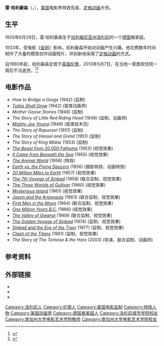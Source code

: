 {{Infobox person
| name                    = 雷·哈利豪森
| image                   = Ray Harryhausen.jpg
| caption                 = 雷·哈利豪森（2007年5月）
| birth_name              = 雷蒙德·弗雷德里克·哈利豪森<br>{{lang-en|Raymond Frederick Harryhausen}}
| birth_date              = {{birth date|1920|06|29}}
| birth_place             = {{USA}}[[加利福尼亚州|加利福尼亚州]][[洛杉矶|洛杉矶]]
| death_date              = {{death date and age|2013|05|07|1920|06|29}}
| death_place             = {{UK}}[[伦敦|伦敦]]
|nationality = {{USA}}
| restingplace            = 
| restingplacecoordinates = 
| other_names             = 
| occupation              = [[定格动画|定格动画]]模型动画大师
| years_active            = 1939年－1980年；2002年
| spouse                  = Diana Livingstone Bruce（1963年－2013年）
| partner                 =   
| children                = 
| parents                 = 
| influences              = Willis H. O'Brien
| influenced              = Dennis Muren、[[蒂姆·伯顿|蒂姆·伯顿]]、[[詹姆斯·卡梅隆|詹姆斯·卡梅隆]]、[[斯蒂芬·斯皮尔伯格|斯蒂芬·斯皮尔伯格]]、[[川尻善昭|川尻善昭]]、[[萨姆·莱米|萨姆·莱米]]、Joe Dante、[[斯坦·温斯顿|斯坦·温斯顿]]、Kevin Yagher、[[弗兰克·达拉邦特|弗兰克·达拉邦特]]、[[吉尔摩·德尔·托罗|吉尔摩·德尔·托罗]]、John Landis、[[特里·吉列姆|特里·吉列姆]]、Rick Baker、[[彼得·杰克逊|彼得·杰克逊]]、Ivan Reitman、[[乔·约翰斯顿|乔·约翰斯顿]]、[[约翰·拉塞特|约翰·拉塞特]]、[[尼克·帕克|尼克·帕克]]、[[让-皮埃尔·热内|让-皮埃尔·热内]]、[[乔治·卢卡斯|乔治·卢卡斯]]、Henry Selick、Rob Bottin、The Chiodo Brothers
| website                 = 
| academyawards           = 
| awards                  =
}}
'''雷·哈利豪森'''（{{lang-en|Ray Harryhausen}}，{{bd|1920年|6月29日|2013年|5月7日|catIdx=Harryhausen哈利豪森}}），[[美国|美国]]电影界特效先驱、[[定格动画|定格动画]]大师。

== 生平 ==
1920年6月29日，雷·哈利豪森生于[[加利福尼亚州|加利福尼亚州]][[洛杉矶|洛杉矶]]的一个[[德国|德国]]裔家庭。

1933年，受电影《[[金刚_(1933年电影)|金刚]]》影响，哈利豪森开始对动画产生兴趣，他花费数年时间制作了大量的模型创作动画短片，并创新地采用了[[定格动画|定格动画]]的方式。

自1960年起，哈利豪森定居于[[英国|英国]][[伦敦|伦敦]]，2013年5月7日，在当地一家医院住院一周后不治逝世。<ref>{{cite news |author= |url=http://www.bbc.co.uk/news/entertainment-arts-22441567 |title=Ray Harryhausen, visual effects master, dies aged 92 |work=[[英国广播公司|英国广播公司]] |language=en |date=2013-05-07 |accessdate=2013-05-09 |archive-date=2014-04-15 |archive-url=https://web.archive.org/web/20140415114236/http://www.bbc.co.uk/news/entertainment-arts-22441567 |dead-url=no }}</ref><ref>{{cite news |author= |url=http://www.bjnews.com.cn/ent/2013/05/09/262663.html |title=电影特效先驱哈利豪森去世 |work=[[新京报|新京报]] |language=中文 |date=2013-05-09 |accessdate=2013-05-09 |archive-date=2020-12-16 |archive-url=https://web.archive.org/web/20201216055038/http://www.bjnews.com.cn/ent/2013/05/09/262663.html |dead-url=no }}</ref>

==电影作品==
*''How to Bridge a Gorge'' (1942) (监制)
*''[[Tulips_Shall_Grow|Tulips Shall Grow]]'' (1942) (首席动画师)
*''Mother Goose Stories'' (1946) (监制)
*''The Story of Little Red Riding Hood'' (1949) (监制、动画师)
*''[[Mighty_Joe_Young_(1949_film)|Mighty Joe Young]]'' (1949) (首席技术员)
*''The Story of Rapunzel'' (1951) (监制)
*''The Story of Hansel and Gretel'' (1951) (监制)
*''The Story of King Midas'' (1953) (监制)
*''[[The_Beast_from_20,000_Fathoms|The Beast from 20,000 Fathoms]]'' (1953) (视觉效果)
*''[[It_Came_from_Beneath_the_Sea|It Came from Beneath the Sea]]'' (1955) (视觉效果)
*''[[The_Animal_World_(film)|The Animal World]]'' (1956) (特效)
*''[[Earth_vs._the_Flying_Saucers|Earth vs. the Flying Saucers]]'' (1956) (摄影特效、动画特效)
*''[[20_Million_Miles_to_Earth|20 Million Miles to Earth]]'' (1957) (视觉效果)
*''[[The_7th_Voyage_of_Sinbad|The 7th Voyage of Sinbad]]'' (1958) (联合监制、视觉效果)
*''[[The_Three_Worlds_of_Gulliver|The Three Worlds of Gulliver]]'' (1960) (视觉效果)
*''[[Mysterious_Island_(1961_film)|Mysterious Island]]'' (1961) (视觉效果)
*''[[Jason_and_the_Argonauts_(1963_film)|Jason and the Argonauts]]'' (1963) (联合监制、视觉效果)
*''[[First_Men_in_the_Moon_(1964_film)|First Men in the Moon]]'' (1964) (联合监制、视觉效果)
*''[[One_Million_Years_B.C.|One Million Years B.C.]]'' (1966) (视觉效果)
*''[[The_Valley_of_Gwangi|The Valley of Gwangi]]'' (1969) (联合监制、视觉效果)
*''[[The_Golden_Voyage_of_Sinbad|The Golden Voyage of Sinbad]]'' (1974) (监制、视觉效果)
*''[[Sinbad_and_the_Eye_of_the_Tiger|Sinbad and the Eye of the Tiger]]'' (1977) (监制、视觉效果)
*''[[Clash_of_the_Titans_(1981_film)|Clash of the Titans]]'' (1981) (监制、视觉效果)
*''The Story of The Tortoise & the Hare'' (2003) (导演、联合监制、动画师)

== 参考资料 ==
{{reflist}}

== 外部链接 ==
*{{official website|http://www.rayharryhausen.com}}
*{{IMDb name|0366063}}
*{{amg name|93588}}

{{Authority control}}
{{DEFAULTSORT:Harry, hausen}}
[[Category:洛杉矶人|Category:洛杉矶人]]
[[Category:伦敦人|Category:伦敦人]]
[[Category:美国电影监制|Category:美国电影监制]]
[[Category:特效人物|Category:特效人物]]
[[Category:美国动画师|Category:美国动画师]]
[[Category:德国裔美国人|Category:德国裔美国人]]
[[Category:洛杉矶城市学院校友|Category:洛杉矶城市学院校友]]
[[Category:南加州大学电影艺术学院教师|Category:南加州大学电影艺术学院教师]]
[[Category:南加州大学电影艺术学院校友|Category:南加州大学电影艺术学院校友]]